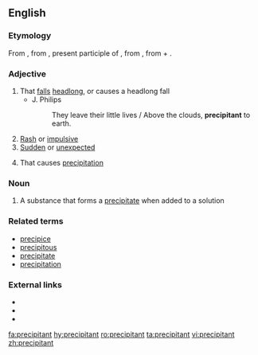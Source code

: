 ==English==

===Etymology===
From {{etyl|fro|en}} {{term|lang=fro|precipitant}}, from {{etyl|la|en}} {{term|lang=la|praecipitans}}, present participle of {{term|lang=la|praecipitare||to cast down headlong}}, from {{term|lang=la|praeceps||head foremost, headlong}}, from {{term|lang=la|prae||before}} + {{term|lang=la|caput||head}}.

===Adjective===
{{en-adj}}

# That [[fall]]s [[headlong]], or causes a headlong fall
#* J. Philips
#*: They leave their little lives / Above the clouds, '''precipitant''' to earth.
# [[rash|Rash]] or [[impulsive]]
# [[sudden|Sudden]] or [[unexpected]]
# {{context|chemistry|lang=en}} That causes [[precipitation]]

===Noun===
{{en-noun}}

# A substance that forms a [[precipitate]] when added to a solution

===Related terms===
* [[precipice]]
* [[precipitous]]
* [[precipitate]]
* [[precipitation]]

===External links===
* {{R:Webster 1913}}
* {{R:Century 1911}}
* {{R:OneLook}}

[[fa:precipitant]]
[[hy:precipitant]]
[[ro:precipitant]]
[[ta:precipitant]]
[[vi:precipitant]]
[[zh:precipitant]]